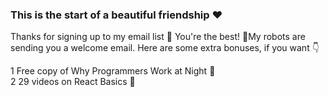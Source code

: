 

### This is the start of a beautiful friendship ❤️

Thanks for signing up to my email list 💌 You're the best! 🤘My robots are sending you a welcome email. Here are some extra bonuses, if you want 👇

1	Free copy of Why Programmers Work at Night 🦉 <br />
2	29 videos on React Basics 🎥